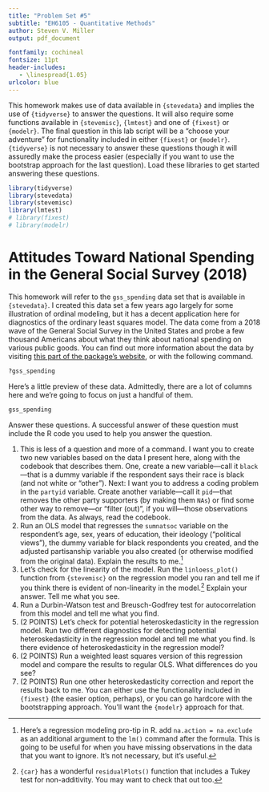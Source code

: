 ```yaml
---
title: "Problem Set #5"
subtitle: "EH6105 - Quantitative Methods"
author: Steven V. Miller
output: pdf_document

fontfamily: cochineal
fontsize: 11pt
header-includes:
   - \linespread{1.05}
urlcolor: blue
---
```


This homework makes use of data available in `{stevedata}` and implies the use of `{tidyverse}` to answer the questions. It will also require some functions available in `{stevemisc}`, `{lmtest}` and one of `{fixest}` or `{modelr}`. The final question in this lab script will be a "choose your adventure" for functionality included in either `{fixest}` or `{modelr}`. `{tidyverse}` is not necessary to answer these questions though it will assuredly make the process easier (especially if you want to use the bootstrap approach for the last question). Load these libraries to get started answering these questions.

```r
library(tidyverse)
library(stevedata)
library(stevemisc)
library(lmtest)
# library(fixest)
# library(modelr)
```


# Attitudes Toward National Spending in the General Social Survey (2018)

This homework will refer to the `gss_spending` data set that is available in `{stevedata}`. I created this data set a few years ago largely for some illustration of ordinal modeling, but it has a decent application here for diagnostics of the ordinary least squares model. The data come from a 2018 wave of the General Social Survey in the United States and probe a few thousand Americans about what they think about national spending on various public goods. You can find out more information about the data by visiting [this part of the package's website](http://svmiller.com/stevedata/reference/gss_spending.html), or with the following command.

```r
?gss_spending
```


Here's a little preview of these data. Admittedly, there are a lot of columns here and we're going to focus on just a handful of them.

```r
gss_spending
```

Answer these questions. A successful answer of these question must include the R code you used to help you answer the question.

1. This is less of a question and more of a command. I want you to create two new variables based on the data I present here, along with the codebook that describes them. One, create a new variable---call it `black`---that is a dummy variable if the respondent says their race is black (and not white or "other"). Next: I want you to address a coding problem in the `partyid` variable. Create another variable---call it `pid`---that removes the other party supporters (by making them `NAs`) or find some other way to remove---or "filter (out)", if you will---those observations from the data. As always, read the codebook.
2. Run an OLS model that regresses the `sumnatsoc` variable on the respondent's age, sex, years of education, their ideology ("political views"), the dummy variable for black respondents you created, and the adjusted partisanship variable you also created (or otherwise modified from the original data). Explain the results to me.[^protip]
3. Let's check for the linearity of the model. Run the `linloess_plot()` function from `{stevemisc}` on the regression model you ran and tell me if you think there is evident of non-linearity in the model.[^car] Explain your answer. Tell me what you see.
4. Run a Durbin-Watson test and Breusch-Godfrey test for autocorrelation from this model and tell me what you find.
5. (2 POINTS) Let's check for potential heteroskedasticity in the regression model. Run two different diagnostics for detecting potential heteroskedasticity in the regression model and tell me what you find. Is there evidence of heteroskedasticity in the regression model?
6. (2 POINTS) Run a weighted least squares version of this regression model and compare the results to regular OLS. What differences do you see?
7. (2 POINTS) Run one other heteroskedasticity correction and report the results back to me. You can either use the functionality included in `{fixest}` (the easier option, perhaps), or you can go hardcore with the bootstrapping approach. You'll want the `{modelr}` approach for that.

[^car]: `{car}` has a wonderful `residualPlots()` function that includes a Tukey test for non-additivity. You may want to check that out too.


[^protip]: Here's a regression modeling pro-tip in R. add `na.action = na.exclude` as an additional argument to the `lm()` command after the formula. This is going to be useful for when you have missing observations in the data that you want to ignore. It's not necessary, but it's useful.




